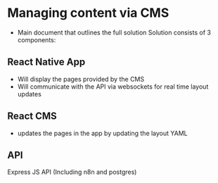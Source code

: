 
<Meta title="3. Managing content via CMS" />

# Managing content via CMS
- Main document that outlines the full solution
Solution consists of 3 components:
## React Native App
- Will display the pages provided by the CMS
- Will communicate with the API via websockets for real time layout updates
## React CMS
- updates the pages in the app by updating the layout YAML
## API
Express JS API (Including n8n and postgres)